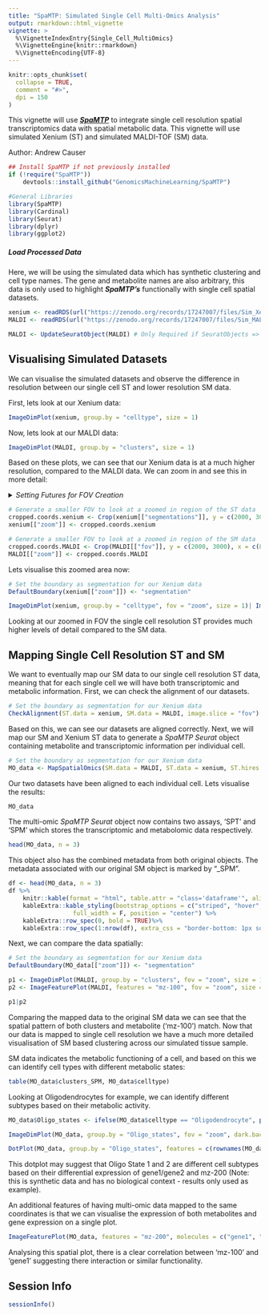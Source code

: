 ```yaml
---
title: "SpaMTP: Simulated Single Cell Multi-Omics Analysis"
output: rmarkdown::html_vignette
vignette: >
  %\VignetteIndexEntry{Single_Cell_MultiOmics}
  %\VignetteEngine{knitr::rmarkdown}
  %\VignetteEncoding{UTF-8}
---
```


```r
knitr::opts_chunk$set(
  collapse = TRUE,
  comment = "#>",
  dpi = 150
)
```


This vignette will use [***SpaMTP***](https://github.com/GenomicsMachineLearning/SpaMTP) to integrate single cell resolution spatial transcriptomics data with spatial metabolic data. This vignette will use simulated Xenium (ST) and simulated MALDI-TOF (SM) data.

Author: Andrew Causer

```r
## Install SpaMTP if not previously installed
if (!require("SpaMTP"))
    devtools::install_github("GenomicsMachineLearning/SpaMTP")

#General Libraries
library(SpaMTP)
library(Cardinal)
library(Seurat)
library(dplyr)
library(ggplot2)
```


##### Load Processed Data

Here, we will be using the simulated data which has synthetic clustering and cell type names. The gene and metabolite names are also arbitrary, this data is only used to highlight ***SpaMTP's*** functionally with single cell spatial datasets. 

```r
xenium <- readRDS(url("https://zenodo.org/records/17247007/files/Sim_Xenium.RDS?download=1"))
MALDI <- readRDS(url("https://zenodo.org/records/17247007/files/Sim_MALDI.RDS?download=1"))

MALDI <- UpdateSeuratObject(MALDI) # Only Required if SeuratObjects => 5.0.2
```  


## Visualising Simulated Datasets

We can visualise the simulated datasets and observe the difference in resolution between our single cell ST and lower resolution SM data.

First, lets look at our Xenium data:

```r
ImageDimPlot(xenium, group.by = "celltype", size = 1)
```

Now, lets look at our MALDI data:

```r
ImageDimPlot(MALDI, group.by = "clusters", size = 1)
```



Based on these plots, we can see that our Xenium data is at a much higher resolution, compared to the MALDI data. We can zoom in and see this in more detail:

<details>
  <summary>*Setting Futures for FOV Creation*</summary>
```r
# Futures may be required to use Seurat's `Crop()` function

library(future)
plan("multicore", workers = 16) # Use all 16 cores

# Each core can have up to 16 GB of memory (16 GB / 16 cores)
options(future.globals.maxSize = 16000 * 1024^2) # 16 GB per core

```

</details> 

```r
# Generate a smaller FOV to look at a zoomed in region of the ST data
cropped.coords.xenium <- Crop(xenium[["segmentations"]], y = c(2000, 3000), x = c(8500, 9500), coords = "tissue")
xenium[["zoom"]] <- cropped.coords.xenium

# Generate a smaller FOV to look at a zoomed in region of the SM data
cropped.coords.MALDI <- Crop(MALDI[["fov"]], y = c(2000, 3000), x = c(8500, 9500), coords = "tissue")
MALDI[["zoom"]] <- cropped.coords.MALDI
```

Lets visualise this zoomed area now:
```r
# Set the boundary as segmentation for our Xenium data
DefaultBoundary(xenium[["zoom"]]) <- "segmentation"

ImageDimPlot(xenium, group.by = "celltype", fov = "zoom", size = 1)| ImageDimPlot(MALDI, group.by = "clusters", fov = "zoom", size = 2)
```
Looking at our zoomed in FOV the single cell resolution ST provides much higher levels of detail compared to the SM data. 


## Mapping Single Cell Resolution ST and SM

We want to eventually map our SM data to our single cell resolution ST data, meaning that for each single cell we will have both transcriptomic and metabolic information. First, we can check the alignment of our datasets. 

```r
# Set the boundary as segmentation for our Xenium data
CheckAlignment(ST.data = xenium, SM.data = MALDI, image.slice = "fov") & coord_flip()
```

Based on this, we can see our datasets are aligned correctly. Next, we will map our SM and Xenium ST data to generate a *SpaMTP* *Seurat* object containing metabolite and transcriptomic information per individual cell. 

```r
# Set the boundary as segmentation for our Xenium data
MO_data <- MapSpatialOmics(SM.data = MALDI, ST.data = xenium, ST.hires = TRUE, SM.assay = "Spatial",ST.assay = "Xenium", SM.fov = "fov", ST.image = "centroids")
```

Our two datasets have been aligned to each individual cell. Lets visualise the results:

```r
MO_data
```
The multi-omic *SpaMTP* *Seurat* object now contains two assays, 'SPT' and 'SPM' which stores the transcriptomic and metabolomic data respectively. 

```r
head(MO_data, n = 3)
```

This object also has the combined metadata from both original objects. The metadata associated with our original SM object is marked by "_SPM".

```r
df <- head(MO_data, n = 3)
df %>%
    knitr::kable(format = "html", table.attr = "class='dataframe'", align = "c") %>%
    kableExtra::kable_styling(bootstrap_options = c("striped", "hover", "condensed", "responsive"),
                  full_width = F, position = "center") %>%
    kableExtra::row_spec(0, bold = TRUE)%>%
    kableExtra::row_spec(1:nrow(df), extra_css = "border-bottom: 1px solid #ddd; border-top: 1px solid #ddd;")
```


Next, we can compare the data spatially:

```r
# Set the boundary as segmentation for our Xenium data
DefaultBoundary(MO_data[["zoom"]]) <- "segmentation"

p1 <- ImageDimPlot(MALDI, group.by = "clusters", fov = "zoom", size = 1.5, dark.background = F)/ ImageDimPlot(MO_data, group.by = "clusters_SPM", fov = "zoom", dark.background = F)
p2 <- ImageFeaturePlot(MALDI, features = "mz-100", fov = "zoom", size = 1.5, dark.background = F)/ ImageFeaturePlot(MO_data, features = "mz-100", fov = "zoom", dark.background = F)

p1|p2
```

Comparing the mapped data to the original SM data we can see that the spatial pattern of both clusters and metabolite ('mz-100') match. Now that our data is mapped to single cell resolution we have a much more detailed visualisation of SM based clustering across our simulated tissue sample. 


SM data indicates the metabolic functioning of a cell, and based on this we can identify cell types with different metabolic states:

```r
table(MO_data$clusters_SPM, MO_data$celltype)
```
Looking at Oligodendrocytes for example, we can identify different subtypes based on their metabolic activity. 


```r
MO_data$Oligo_states <- ifelse(MO_data$celltype == "Oligodendrocyte", paste0("Oligo State: ", MO_data$clusters_SPM),  "Other")

ImageDimPlot(MO_data, group.by = "Oligo_states", fov = "zoom", dark.background = F, cols = c("grey", "red", "blue", "yellow", "green", "pink"))
```

```r
DotPlot(MO_data, group.by = "Oligo_states", features = c(rownames(MO_data[["SPT"]]), "spm_mz-200"))
```
This dotplot may suggest that Oligo State 1 and 2 are different cell subtypes based on their differential expression of gene1/gene2 and mz-200 (Note: this is synthetic data and has no biological context - results only used as example).



An additional features of having multi-omic data mapped to the same coordinates is that we can visualise the expression of both metabolites and gene expression on a single plot. 

```r

ImageFeaturePlot(MO_data, features = "mz-200", molecules = c("gene1", "gene2"), fov = "zoom", mols.cols = c("blue", "green"))
```
Analysing this spatial plot, there is a clear correlation between 'mz-100' and 'gene1' suggesting there interaction or similar functionality. 


## Session Info

```r
sessionInfo()
```


